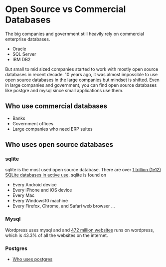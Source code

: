 # Open Source vs Commercial Databases

The big companies and government still heavily rely on commercial enterprise databases.

- Oracle
- SQL Server
- IBM DB2

But small to mid sized companies started to work with mostly open source databases in recent decade.
10 years ago, it was almost impossible to use open source databases in the large companies but mindset is shifted.
Even in large companies and government, you can find open source databases like postgre and mysql since small applications use them.

## Who use commercial databases

- Banks
- Government offices
- Large companies who need ERP suites


## Who uses open source databases

### sqlite

sqlite is the most used open source database. There are over [1 trillion (1e12) SQLite databases in active use](https://www.sqlite.org/mostdeployed.html).
sqlite is found on

- Every Android device
- Every iPhone and iOS device
- Every Mac
- Every Windows10 machine
- Every Firefox, Chrome, and Safari web browser 
...


### Mysql 

Wordpress uses mysql and and [472 million websites](https://colorlib.com/wp/wordpress-statistics/) runs on wordpress, which is 43.3% of all the websites on the internet.

### Postgres
- [Who uses postgres](https://dzone.com/articles/why-everyone-uses-postgres)
